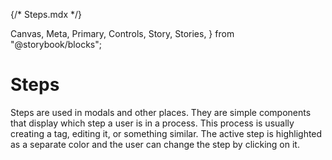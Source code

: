 {/* Steps.mdx */}

  Canvas,
  Meta,
  Primary,
  Controls,
  Story,
  Stories,
} from "@storybook/blocks";


<Meta of={Steps} />

# Steps

Steps are used in modals and other places. They are simple components that display which step a user is in a process. This process is usually creating a tag, editing it, or something similar. The active step is highlighted as a separate color and the user can change the step by clicking on it.

<Primary />
<Controls />
<Stories />
